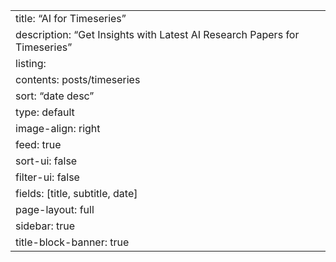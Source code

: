 ---
title: "AI for Timeseries"
description: "Get Insights with Latest AI Research Papers for Timeseries"
listing:
  contents: posts/timeseries
  sort: "date desc"
  type: default
  image-align: right
  feed: true
  sort-ui: false
  filter-ui: false
  fields: [title, subtitle, date]
page-layout: full
sidebar: true
title-block-banner: true
---